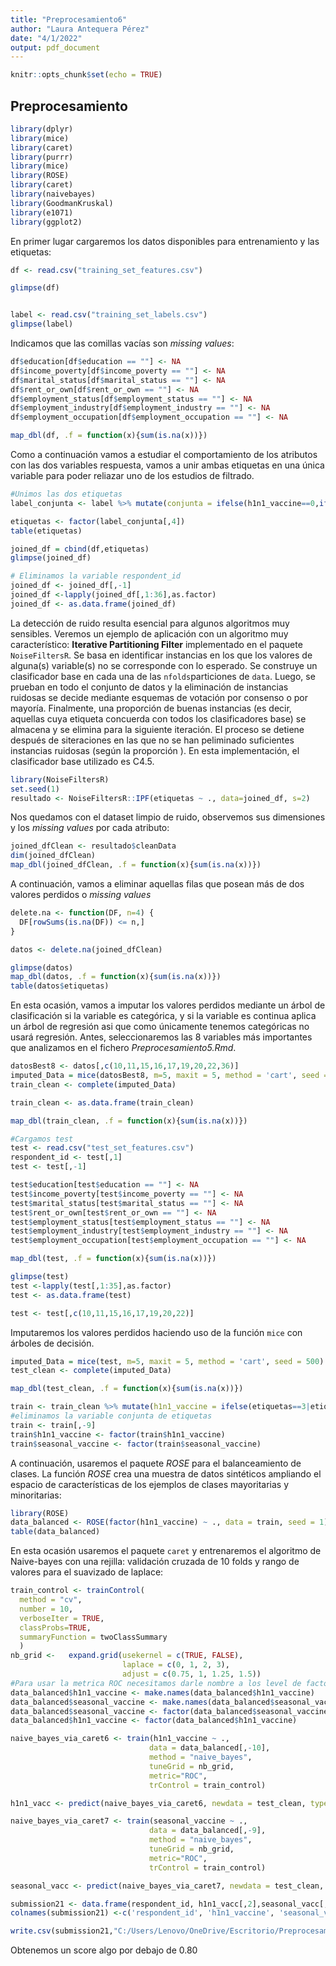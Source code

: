 ---
title: "Preprocesamiento6"
author: "Laura Antequera Pérez"
date: "4/1/2022"
output: pdf_document
---

```{r setup, include=FALSE}
knitr::opts_chunk$set(echo = TRUE)
```

## Preprocesamiento

```{r message=FALSE, warning=FALSE, include=FALSE}
library(dplyr)
library(mice)
library(caret)
library(purrr)
library(mice)
library(ROSE)
library(caret)
library(naivebayes)
library(GoodmanKruskal)
library(e1071)
library(ggplot2)
```

En primer lugar cargaremos los datos disponibles para entrenamiento y las etiquetas:
```{r}
df <- read.csv("training_set_features.csv")

glimpse(df)


label <- read.csv("training_set_labels.csv")
glimpse(label)
```


Indicamos que las comillas vacías son *missing values*:
```{r}
df$education[df$education == ""] <- NA
df$income_poverty[df$income_poverty == ""] <- NA
df$marital_status[df$marital_status == ""] <- NA
df$rent_or_own[df$rent_or_own == ""] <- NA
df$employment_status[df$employment_status == ""] <- NA
df$employment_industry[df$employment_industry == ""] <- NA
df$employment_occupation[df$employment_occupation == ""] <- NA

map_dbl(df, .f = function(x){sum(is.na(x))})
```

Como a continuación vamos a estudiar el comportamiento de los atributos con las dos variables respuesta, vamos a unir ambas etiquetas en una única variable para poder reliazar uno de los estudios de filtrado.
```{r}
#Unimos las dos etiquetas
label_conjunta <- label %>% mutate(conjunta = ifelse(h1n1_vaccine==0,ifelse(seasonal_vaccine==0,1,2),ifelse(seasonal_vaccine==0,3,4)))

etiquetas <- factor(label_conjunta[,4])
table(etiquetas)
```

```{r}
joined_df = cbind(df,etiquetas)
glimpse(joined_df)
```

```{r}
# Eliminamos la variable respondent_id
joined_df <- joined_df[,-1]
joined_df <-lapply(joined_df[,1:36],as.factor)
joined_df <- as.data.frame(joined_df)
```

La detección de ruido resulta esencial para algunos algoritmos muy sensibles.
Veremos un ejemplo de aplicación con un algoritmo muy característico: **Iterative Partitioning Filter** implementado en el
paquete `NoiseFiltersR`. Se basa en identificar instancias en los que los valores de alguna(s) variable(s) no se corresponde con lo esperado. Se construye un clasificador base en cada una de las `nfolds`particiones de `data`. Luego, se prueban en todo el conjunto de datos y la eliminación de instancias ruidosas se decide mediante esquemas de votación por consenso o por mayoría. Finalmente, una proporción de buenas instancias (es decir, aquellas cuya etiqueta concuerda con todos los clasificadores base) se almacena y se elimina para la siguiente iteración. El proceso se detiene después de siteraciones en las que no se han peliminado suficientes instancias ruidosas (según la proporción ). En esta implementación, el clasificador base utilizado es C4.5.

```{r}
library(NoiseFiltersR)
set.seed(1)
resultado <- NoiseFiltersR::IPF(etiquetas ~ ., data=joined_df, s=2)
```

Nos quedamos con el dataset limpio de ruido, observemos sus dimensiones y los *missing values* por cada atributo:
```{r}
joined_dfClean <- resultado$cleanData
dim(joined_dfClean)
map_dbl(joined_dfClean, .f = function(x){sum(is.na(x))})
```

A continuación, vamos a eliminar aquellas filas que posean más de dos valores perdidos o *missing values*
```{r}
delete.na <- function(DF, n=4) {
  DF[rowSums(is.na(DF)) <= n,]
}

datos <- delete.na(joined_dfClean)

glimpse(datos)
map_dbl(datos, .f = function(x){sum(is.na(x))})
table(datos$etiquetas)
``` 

En esta ocasión, vamos a imputar los valores perdidos mediante un árbol de clasificación si la variable es categórica, y si la variable es continua aplica un árbol de regresión asi que como únicamente tenemos categóricas no usará regresión. Antes, seleccionaremos las $8$ variables más importantes que analizamos en el fichero *Preprocesamiento5.Rmd*.

```{r}
datosBest8 <- datos[,c(10,11,15,16,17,19,20,22,36)]
imputed_Data = mice(datosBest8, m=5, maxit = 5, method = 'cart', seed = 500)
train_clean <- complete(imputed_Data)

train_clean <- as.data.frame(train_clean)

map_dbl(train_clean, .f = function(x){sum(is.na(x))})

```

```{r}
#Cargamos test
test <- read.csv("test_set_features.csv")
respondent_id <- test[,1]
test <- test[,-1]

test$education[test$education == ""] <- NA
test$income_poverty[test$income_poverty == ""] <- NA
test$marital_status[test$marital_status == ""] <- NA
test$rent_or_own[test$rent_or_own == ""] <- NA
test$employment_status[test$employment_status == ""] <- NA
test$employment_industry[test$employment_industry == ""] <- NA
test$employment_occupation[test$employment_occupation == ""] <- NA

map_dbl(test, .f = function(x){sum(is.na(x))})

glimpse(test)
test <-lapply(test[,1:35],as.factor)
test <- as.data.frame(test)

test <- test[,c(10,11,15,16,17,19,20,22)]
```

Imputaremos los valores perdidos haciendo uso de la función `mice` con árboles de decisión.
```{r}
imputed_Data = mice(test, m=5, maxit = 5, method = 'cart', seed = 500)
test_clean <- complete(imputed_Data)

map_dbl(test_clean, .f = function(x){sum(is.na(x))})
```


```{r}
train <- train_clean %>% mutate(h1n1_vaccine = ifelse(etiquetas==3|etiquetas==4, 1,0), seasonal_vaccine = ifelse(etiquetas==2|etiquetas==4, 1,0))
#eliminamos la variable conjunta de etiquetas
train <- train[,-9]
train$h1n1_vaccine <- factor(train$h1n1_vaccine)
train$seasonal_vaccine <- factor(train$seasonal_vaccine)
```

A continuación, usaremos el paquete *ROSE* para el balanceamiento de clases. La función *ROSE* crea una muestra de datos sintéticos ampliando el espacio de características de los ejemplos de clases mayoritarias y minoritarias:
```{r}
library(ROSE)
data_balanced <- ROSE(factor(h1n1_vaccine) ~ ., data = train, seed = 1)$data
table(data_balanced)
```

En esta ocasión usaremos el paquete `caret` y entrenaremos el algoritmo de Naive-bayes con una rejilla: validación cruzada de $10$ folds y rango de valores para el suavizado de laplace:
```{r}
train_control <- trainControl(
  method = "cv", 
  number = 10,
  verboseIter = TRUE,
  classProbs=TRUE,
  summaryFunction = twoClassSummary
  )
nb_grid <-   expand.grid(usekernel = c(TRUE, FALSE),
                         laplace = c(0, 1, 2, 3), 
                         adjust = c(0.75, 1, 1.25, 1.5))
#Para usar la metrica ROC necesitamos darle nombre a los level de factor
data_balanced$h1n1_vaccine <- make.names(data_balanced$h1n1_vaccine)
data_balanced$seasonal_vaccine <- make.names(data_balanced$seasonal_vaccine)
data_balanced$seasonal_vaccine <- factor(data_balanced$seasonal_vaccine)
data_balanced$h1n1_vaccine <- factor(data_balanced$h1n1_vaccine)

naive_bayes_via_caret6 <- train(h1n1_vaccine ~ ., 
                               data = data_balanced[,-10], 
                               method = "naive_bayes", 
                               tuneGrid = nb_grid,
                               metric="ROC",
                               trControl = train_control)

h1n1_vacc <- predict(naive_bayes_via_caret6, newdata = test_clean, type = "prob")

naive_bayes_via_caret7 <- train(seasonal_vaccine ~ ., 
                               data = data_balanced[,-9], 
                               method = "naive_bayes", 
                               tuneGrid = nb_grid,
                               metric="ROC",
                               trControl = train_control)

seasonal_vacc <- predict(naive_bayes_via_caret7, newdata = test_clean, type = "prob")

submission21 <- data.frame(respondent_id, h1n1_vacc[,2],seasonal_vacc[,2])
colnames(submission21) <-c('respondent_id', 'h1n1_vaccine', 'seasonal_vaccine')

write.csv(submission21,"C:/Users/Lenovo/OneDrive/Escritorio/Preprocesamiento/Preprocesamiento/submission21.csv", row.names = FALSE)
```

Obtenemos un score algo por debajo de $0.80$


